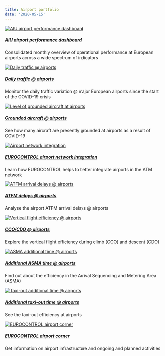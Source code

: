 ```yaml
---
title: Airport portfolio
date: '2020-05-15'
---
```

<div class="container">
<div class="row">
<div class="card-deck">

<div class="card"><a href="/dashboard/stakeholder/airport/db">
  <img class="card-img-top" src="/images/apt/aiu_apt_db.jpg" alt="AIU airport performance dashboard">
  <div class="card-body"><h5 class="card-title">AIU airport performance dashboard</h5></a><p class="card-text">Consolidated monthly overview of operational performance at European airports across a wide spectrum of indicators</p>
  </div>
</div>

<div class="card"><a href="https://www.eurocontrol.int/Economics/DailyTrafficVariation-Airports.html">
  <img class="card-img-top" src="/images/apt/aiu_apt_daily1.jpg" alt="Daily traffic @ airports">
  <div class="card-body"><h5 class="card-title">Daily traffic @ airports</h5></a><p class="card-text">Monitor the daily traffic variation @ major European airports since the start of the COVID-19 crisis</p>
  </div>
</div>

<div class="card"><a href="/covid/acft_ground/">
  <img class="card-img-top" src="/images/apt/ectl_aircraft3.jpg" alt="Level of grounded aircraft at airports">
  <div class="card-body"><h5 class="card-title">Grounded aircraft @ airports</h5></a><p class="card-text">See how many aircraft are presently grounded at airports as a result of COVID-19</p>
  </div>
</div>

<div class="card"><a href="https://www.eurocontrol.int/airport-integration" target="_blank">
  <img class="card-img-top" src="/images/apt/ectl_apt_int1.jpg" alt="Airport network integration">
  <div class="card-body"><h5 class="card-title">EUROCONTROL airport network integration</h5></a><p class="card-text">Learn how EUROCONTROL helps to better integrate airports in the ATM network <i class='fas fa-xs fa-external-link-alt'></i></p>
  </div>
</div>

</div>
</div>
</div>

<div class="container">
<div class="row">
<div class="card-deck">

<div class="card"><a href="/capacity/atfm_apt/">
  <img class="card-img-top" src="/images/apt/ectl_3.jpg" alt="ATFM arrival delays @ airports">
  <div class="card-body"><h5 class="card-title">ATFM delays @ airports</h5></a><p class="card-text">Analyse the airport ATFM arrival delays @ airports</p>
  </div>
</div>

<div class="card"><a href="/efficiency/vfe/">
  <img class="card-img-top" src="/images/apt/cdo_icon.jpg" alt="Vertical flight efficiency @ airports">
  <div class="card-body"><h5 class="card-title">CCO/CDO @ airports</h5></a><p class="card-text">Explore the vertical flight efficiency during climb (CCO) and descent (CDO)</p>
  </div>
</div>

<div class="card"><a href="/efficiency/asma/">
  <img class="card-img-top" src="/images/apt/apt_asma.jpg" alt="ASMA additional time @ airports">
  <div class="card-body"><h5 class="card-title">Additional ASMA time @ airports</h5></a><p class="card-text">Find out about the efficiency in the Arrival Sequencing and Metering Area (ASMA)</p>
  </div>
</div>

<div class="card"><a href="/efficiency/taxiout/">
  <img class="card-img-top" src="/images/apt/apt_taxi.jpg" alt="Taxi-out additional time @ airports">
  <div class="card-body"><h5 class="card-title">Additional taxi-out time @ airports</h5></a><p class="card-text">See the taxi-out efficiency at airports</p>
  </div>
</div>

<div class="card"><a href="https://ext.eurocontrol.int/airport_corner_public/" target="_blank">
  <img class="card-img-top" src="/images/apt/ectl_apt_corner1.jpg" alt="EUROCONTROL airport corner">
  <div class="card-body"><h5 class="card-title">EUROCONTROL airport corner</h5></a><p class="card-text">Get information on airport infrastructure and ongoing and planned activities <i class='fas fa-xs fa-external-link-alt'></i></p>
  </div>
</div>

</div>
</div>
</div>

<script>
    function resizeIframe(obj) {
      obj.style.height = obj.contentWindow.document.documentElement.scrollHeight + 'px';
    }
  </script>
<style type="text/css">
.img-responsive {
    margin: 0 auto;
    max-width: 75%
}

.resp-container {
    position: relative;
    overflow: hidden;
    padding-top: 60.0%;
}

.resp-iframe {
    position: absolute;
    top: 0;
    left: 0;
    width: 100%;
    height: 150%;
    border: 0;
}
</style>
